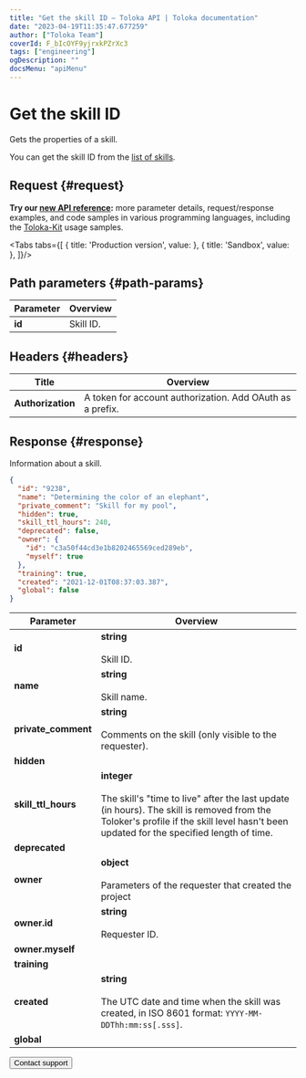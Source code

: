 ```yaml
---
title: "Get the skill ID — Toloka API | Toloka documentation"
date: "2023-04-19T11:35:47.677259"
author: ["Toloka Team"]
coverId: F_bIcOYF9yjrxkPZrXc3
tags: ["engineering"]
ogDescription: ""
docsMenu: "apiMenu"
---
```



# Get the skill ID

<Announce/>

Gets the properties of a skill.

You can get the skill ID from the [list of skills](/docs/api/get-skill-list).

## Request {#request}

<Note mode="tip" title="Tip">

**Try our [new API reference](https://toloka.ai/docs/api/api-reference/#get-/skills/-id-):** more parameter details, request/response examples, and code samples in various programming languages, including the [Toloka-Kit](/docs/toloka-kit/) usage samples.

</Note>

<Tabs tabs={[
  { title: 'Production version', value: <GetSkillList1/> },
  { title: 'Sandbox', value: <GetSkillList2/> },
]}/>

## Path parameters {#path-params}

Parameter | Overview
----- | -----
**id** | Skill ID.

## Headers {#headers}

Title | Overview
----- | -----
**Authorization** | A token for account authorization. Add OAuth as a prefix.

## Response {#response}

Information about a skill.

```json
{
  "id": "9238",
  "name": "Determining the color of an elephant",
  "private_comment": "Skill for my pool",
  "hidden": true,
  "skill_ttl_hours": 240,
  "deprecated": false,
  "owner": {
    "id": "c3a50f44cd3e1b8202465569ced289eb",
    "myself": true
  },
  "training": true,
  "created": "2021-12-01T08:37:03.387",
  "global": false
}
```

Parameter | Overview
----- | -----
**id** | **string**<br/><br/>Skill ID.
**name** | **string**<br/><br/>Skill name.
**private_comment** | **string**<br/><br/>Comments on the skill (only visible to the requester).
**hidden** | <GetSkillTable1/>
**skill_ttl_hours** | **integer**<br/><br/>The skill's "time to live" after the last update (in hours). The skill is removed from the Toloker's profile if the skill level hasn't been updated for the specified length of time.
**deprecated** | <GetSkillTable2/>
**owner** | **object**<br/><br/>Parameters of the requester that created the project
**owner.id** | **string**<br/><br/>Requester ID.
**owner.myself** | <GetSkillTable3/>
**training** | <GetSkillTable4/>
**created** | **string**<br/><br/>The UTC date and time when the skill was created, in ISO 8601 format: `YYYY-MM-DDThh:mm:ss[.sss]`.
**global** | <GetSkillTable5/>

<Button themeColor="light" view="default" size="l" type="link" url="/docs/guide/troubleshooting/support?form-source=api-get-skill">Contact support</Button>